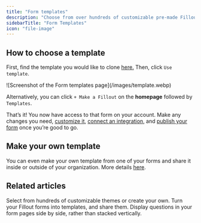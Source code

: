 ```yaml
---
title: "Form templates"
description: "Choose from over hundreds of customizable pre-made Fillout form, survey, and quiz templates designed to suit your needs."
sidebarTitle: "Form Templates"
icon: "file-image"
---
```


## How to choose a template

First, find the template you would like to clone [here.](https://fillout.com/templates) Then, click `Use template`.

<Frame>
  ![Screenshot of the Form templates page](/images/template.webp)
</Frame>

Alternatively, you can click `+ Make a Fillout` on the **homepage** followed by `Templates`.

That’s it\! You now have access to that form on your account. Make any changes you need, [customize it](/styling), [connect an integration](/integrations), and [publish your form]() once you’re good to go.

## Make your own template

You can even make your own template from one of your forms and share it inside or outside of your organization. More details [here](/make-a-form-template).

## **Related articles**

<CardGroup cols={3}>
  <Card title="Themes" icon="palette" iconType="regular" color="#FFC738" href="/themes">
    Select from hundreds of customizable themes or create your own.
  </Card>
  <Card title="Create your own template" icon="images" iconType="regular" color="#FFC738" href="/make-a-form-template">
    Turn your Fillout forms into templates, and share them.
  </Card>
  <Card title="Multi-column forms" icon="table-columns" iconType="regular" color="#FFC738" href="/multi-column-forms">
    Display questions in your form pages side by side, rather than stacked vertically.
  </Card>
</CardGroup>
